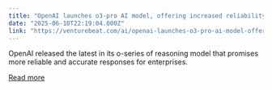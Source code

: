 ```yaml
---
title: "OpenAI launches o3-pro AI model, offering increased reliability and tool use for enterprises — while sacrificing speed"
date: "2025-06-10T22:19:04.000Z"
link: "https://venturebeat.com/ai/openai-launches-o3-pro-ai-model-offering-increased-reliability-and-tool-use-for-enterprises-while-sacrificing-speed/"
---
```


OpenAI released the latest in its o-series of reasoning model that promises more reliable and accurate responses for enterprises.

[Read more](https://venturebeat.com/ai/openai-launches-o3-pro-ai-model-offering-increased-reliability-and-tool-use-for-enterprises-while-sacrificing-speed/)
